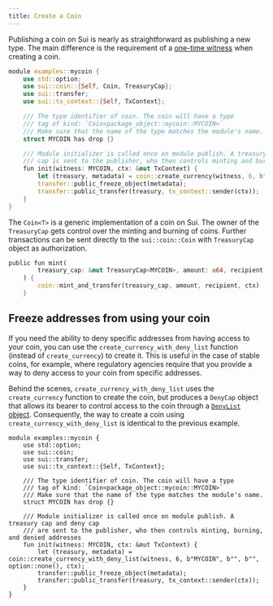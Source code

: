 ```yaml
---
title: Create a Coin
---
```


Publishing a coin on Sui is nearly as straightforward as publishing a new type. The main difference is the requirement of a [one-time witness](/concepts/sui-move-concepts/one-time-witness.mdx) when creating a coin.

```rust
module examples::mycoin {
    use std::option;
    use sui::coin::{Self, Coin, TreasuryCap};
    use sui::transfer;
    use sui::tx_context::{Self, TxContext};

    /// The type identifier of coin. The coin will have a type
    /// tag of kind: `Coin<package_object::mycoin::MYCOIN>`
    /// Make sure that the name of the type matches the module's name.
    struct MYCOIN has drop {}

    /// Module initializer is called once on module publish. A treasury
    /// cap is sent to the publisher, who then controls minting and burning
    fun init(witness: MYCOIN, ctx: &mut TxContext) {
        let (treasury, metadata) = coin::create_currency(witness, 6, b"MYCOIN", b"", b"", option::none(), ctx);
        transfer::public_freeze_object(metadata);
        transfer::public_transfer(treasury, tx_context::sender(ctx));
    }
}
```

The `Coin<T>` is a generic implementation of a coin on Sui. The owner of the `TreasuryCap` gets control over the minting and burning of coins. Further transactions can be sent directly to the `sui::coin::Coin` with `TreasuryCap` object as authorization.

```rust
public fun mint(
        treasury_cap: &mut TreasuryCap<MYCOIN>, amount: u64, recipient: address, ctx: &mut TxContext
    ) {
        coin::mint_and_transfer(treasury_cap, amount, recipient, ctx)
    }
```

## Freeze addresses from using your coin

If you need the ability to deny specific addresses from having access to your coin, you can use the `create_currency_with_deny_list` function (instead of `create_currency`) to create it. This is useful in the case of stable coins, for example, where regulatory agencies require that you provide a way to deny access to your coin from specific addresses.

Behind the scenes, `create_currency_with_deny_list` uses the `create_currency` function to create the coin, but produces a `DenyCap` object that allows its bearer to control access to the coin through a [`DenyList` object](../advanced/deny-list.mdx). Consequently, the way to create a coin using `create_currency_with_deny_list` is identical to the previous example.

```move
module examples::mycoin {
    use std::option;
    use sui::coin;
    use sui::transfer;
    use sui::tx_context::{Self, TxContext};

    /// The type identifier of coin. The coin will have a type
    /// tag of kind: `Coin<package_object::mycoin::MYCOIN>`
    /// Make sure that the name of the type matches the module's name.
    struct MYCOIN has drop {}

    /// Module initializer is called once on module publish. A treasury cap and deny cap
    /// are sent to the publisher, who then controls minting, burning, and denied addresses
    fun init(witness: MYCOIN, ctx: &mut TxContext) {
        let (treasury, metadata) = coin::create_currency_with_deny_list(witness, 6, b"MYCOIN", b"", b"", option::none(), ctx);
        transfer::public_freeze_object(metadata);
        transfer::public_transfer(treasury, tx_context::sender(ctx));
    }
}
```
